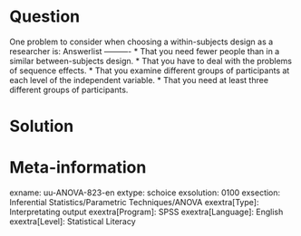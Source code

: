 Question
========
  
One problem to consider when choosing a within-subjects design as a researcher is: 
Answerlist
----------
* That you need fewer people than in a similar between-subjects design.
* That you have to deal with the problems of sequence effects.
* That you examine different groups of participants at each level of the independent variable.
* That you need at least three different groups of participants.


Solution
========

Meta-information
================
exname: uu-ANOVA-823-en
extype: schoice
exsolution: 0100
exsection: Inferential Statistics/Parametric Techniques/ANOVA
exextra[Type]: Interpretating output
exextra[Program]: SPSS
exextra[Language]: English
exextra[Level]: Statistical Literacy

